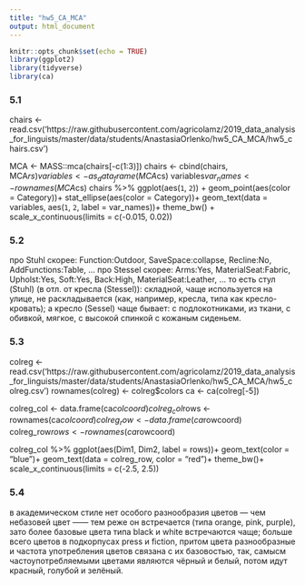 ```yaml
---
title: "hw5_CA_MCA"
output: html_document
---
```


```r
knitr::opts_chunk$set(echo = TRUE)
library(ggplot2)
library(tidyverse)
library(ca)
```

### 5.1 
chairs <- read.csv('https://raw.githubusercontent.com/agricolamz/2019_data_analysis_for_linguists/master/data/students/AnastasiaOrlenko/hw5_CA_MCA/hw5_chairs.csv')

MCA <- MASS::mca(chairs[-c(1:3)])
chairs <- cbind(chairs, MCA$rs)
variables <- as_data_frame(MCA$cs)
variables$var_names <- rownames(MCA$cs)
chairs %>% 
  ggplot(aes(`1`, `2`)) +
  geom_point(aes(color = Category))+
  stat_ellipse(aes(color = Category))+
  geom_text(data = variables, aes(`1`, `2`, label = var_names))+
  theme_bw() +
  scale_x_continuous(limits = c(-0.015, 0.02))


### 5.2
про Stuhl скорее: Function:Outdoor, SaveSpace:collapse, Recline:No, AddFunctions:Table, ... 
про Stessel скорее: Arms:Yes, MaterialSeat:Fabric, Upholst:Yes, Soft:Yes, Back:High, MaterialSeat:Leather, ...
то есть стул (Stuhl) (в отл. от кресла (Stessel)): складной, чаще используется на улице, не раскладывается (как, например, кресла, типа как кресло-кровать); а кресло (Sessel) чаще бывает: с подлокотниками, из ткани, с обивкой, мягкое, с высокой спинкой с кожаным сиденьем. 


### 5.3 
colreg <- read.csv('https://raw.githubusercontent.com/agricolamz/2019_data_analysis_for_linguists/master/data/students/AnastasiaOrlenko/hw5_CA_MCA/hw5_colreg.csv')
rownames(colreg) <- colreg$colors
ca <- ca(colreg[-5])

colreg_col <- data.frame(ca$colcoord)
colreg_col$rows <- rownames(ca$colcoord)
colreg_row <- data.frame(ca$rowcoord)
colreg_row$rows <- rownames(ca$rowcoord)

colreg_col %>% 
  ggplot(aes(Dim1, Dim2, label = rows))+
  geom_text(color = "blue")+
  geom_text(data = colreg_row, color = "red")+
  theme_bw()+
  scale_x_continuous(limits = c(-2.5, 2.5))


### 5.4 
в академическом стиле нет особого разнообразия цветов — чем небазовей цвет —— тем реже он встречается (типа orange, pink, purple), зато более базовые цвета типа black и white встречаются чаще; 
больше всего цветов в подкорпусах press и fiction, притом цвета разнообразные и 
частота употребления цветов связана с их базовостью, так, самысм частоупотребляемыми цветами являются чёрный и белый, потом идут красный, голубой и зелёный. 

